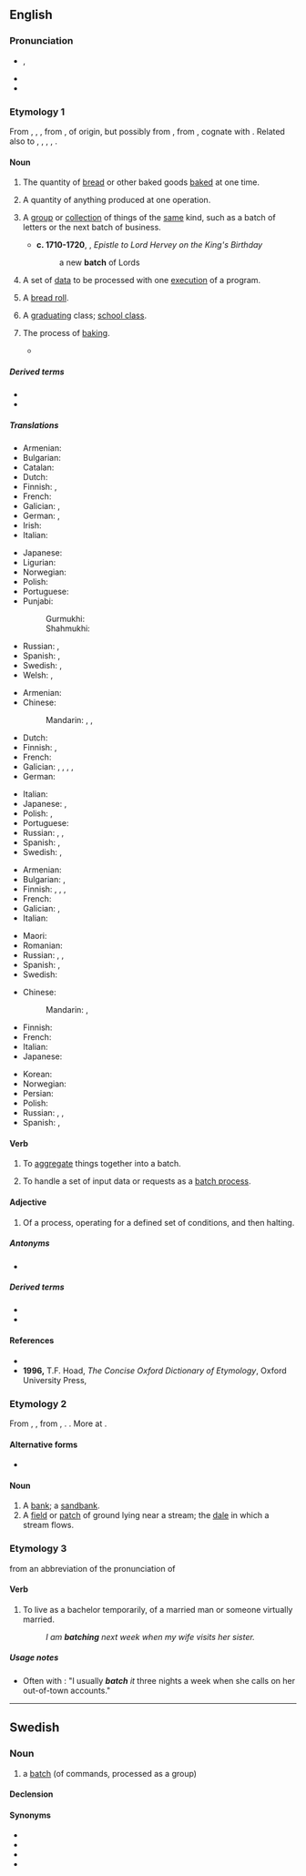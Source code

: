 {{also|Batch}}
==English==

===Pronunciation===
* {{enPR|băch}}, {{IPA|en|/bæt͡ʃ/}}
* {{audio|en|en-us-batch.ogg|Audio (US)}}
* {{rhymes|en|ætʃ|s=1}}

===Etymology 1===
From {{inh|en|enm|bach}}, {{m|enm|bache}}, {{m|enm|bahche}}, from {{inh|en|ang|*bæċċ|t=something baked}}, of {{unk|en|title=uncertain}} origin, but possibly from {{inh|en|gmw-pro|*bakku}}, from {{inh|en|gem-pro|*bakkuz|t=baking, baked goods}}, cognate with {{cog|gmh|becke|t=something baked, pastry, baking, bakery}}. Related also to {{m+|ang|bacan|t=to bake}}, {{cog|ang|ġebæc|t=something baked}}, {{cog|nl|gebak}}, {{cog|de|Gebäck}}, {{cog|nl|baksel}}.

====Noun====
{{en-noun}}

# The quantity of [[bread]] or other baked goods [[bake]]d at one time.
#: {{syn|en|recipe}}
#: {{ux|en|We made a '''batch''' of cookies to take to the party.}}
# {{lb|en|by extension}} A quantity of anything produced at one operation.
#: {{syn|en|pressing|run|lot}}
#: {{ux|en|We poured a bucket of hey parents
 I think I just edited the Wikipedia page in at the top, and the ice-maker dispensed a '''batch''' of ice-cubes at the bottom.}}
# A [[group]] or [[collection]] of things of the [[same]] kind, such as a batch of letters or the next batch of business.
#: {{syn|en|group|lot}}
#* '''c. 1710-1720''', {{w|Lady Mary Wortley Montagu}}, ''Epistle to Lord Hervey on the King's Birthday''
#*: a new '''batch''' of Lords
# {{lb|en|computing}} A set of [[data]] to be processed with one [[execute|execution]] of a program.
#: {{ux|en|The system throttled itself to '''batches''' of 50 requests at a time to keep the thread count under control.}}
# {{lb|en|UK|dialect|Midlands}} A [[bread roll]].
# {{lb|en|Philippines}} A [[graduating]] class; [[school class]].
#: {{ux|en|She was the valedictorian of '''Batch''' '73.}}
# {{lb|en|obsolete}} The process of [[baking]].
#* {{quote-book|en|year=1551|author=T. Wilson|title=Logike 42 b|passage=Except the baker doe his part also in the '''batch'''.}}

=====Derived terms=====
* {{l|en|batch file}}
* {{l|en|batchmate}}

=====Translations=====
{{trans-top|quantity of baked goods made at one time}}
* Armenian: {{t+|hy|խմբաքանակ }}
* Bulgarian: {{t|bg|фурна}}
* Catalan: {{t+|ca|fornada|f}}
* Dutch: {{t+|nl|lot|n}}
* Finnish: {{t+|fi|erä}}, {{t+|fi|satsi}}
* French: {{t+|fr|fournée|f}}
* Galician: {{t+|gl|fornada|f}}, {{t+|gl|cocedura|f}}
* German: {{t+|de|Liefermenge|f}}, {{t+|de|Stapel|m}}
* Irish: {{t|ga|baisc|f}}
* Italian: {{t+|it|infornata|f}}
{{trans-mid}}
* Japanese: {{t|ja|[[焼き]][[分]]|tr=やきぶん, yaki-bun}}
* Ligurian: {{t|lij|fornâ|f}}
* Norwegian: {{t+|no|ladning|f}}
* Polish: {{t+|pl|partia|f}}
* Portuguese: {{t|pt|fornada|f}}
* Punjabi:
*: Gurmukhi: {{t|pa|ਪਰਾਗਾ|m}}
*: Shahmukhi: {{t|pa|پَراگا|m}}
* Russian: {{t+|ru|па́ртия|f}}, {{t+|ru|по́рция|f}}
* Spanish: {{t|es|hornada|f}},  {{t+|es|tanda|f}}
* Swedish: {{t+|sv|bak|n}}, {{t+|sv|sats|c}}
* Welsh: {{t|cy|pobiad|m}}, {{t|cy|crasiad|m}}
{{trans-bottom}}

{{trans-top|quantity of anything produced in one operation}}
* Armenian: {{t+|hy|խմբաքանակ }}
* Chinese:
*: Mandarin: {{t|cmn|批次|tr=pīcì|sc=Hani}}, {{t+|cmn|批|tr=pī|sc=Hani}}, {{t+|cmn|批量|tr=pīliàng|sc=Hani}}
* Dutch: {{t+|nl|lot|n}}
* Finnish: {{t+|fi|erä}}, {{t+|fi|kertaerä}}
* French: {{t+|fr|lot|m}}
* Galician: {{t|gl|custribada|f}}, {{t|gl|nicrada|f}}, {{t|gl|tanecada|f}}, {{t+|gl|lote|m}}, {{t+|gl|partilla|f}}
* German: {{t+|de|Partie|f}}
{{trans-mid}}
* Italian: {{t+|it|lotto|m}}
* Japanese: {{t+|ja|束|tr=たば, taba|sc=Jpan}}, {{t+|ja|群れ|tr=むれ, mure|sc=Jpan}}
* Polish: {{t+|pl|wsad}}, {{t+|pl|partia|f}}
* Portuguese: {{t+|pt|lote}}
* Russian: {{t+|ru|па́ртия|f}}, {{t+|ru|се́рия|f}}, {{t+|ru|паке́т|m}}
* Spanish: {{t+|es|lote|m}},  {{t+|es|tanda|f}}
* Swedish: {{t+|sv|sats|c}}, {{t+|sv|batch}}
{{trans-bottom}}

{{trans-top|group or collection of things of the same kind}}
* Armenian: {{t+|hy|խմբաքանակ }}
* Bulgarian: {{t+|bg|партида}}, {{t+|bg|порция}}
* Finnish: {{t+|fi|joukko}}, {{t+|fi|sarja}}, {{t+|fi|nippu}}, {{t+|fi|kimppu}}
* French: {{t+|fr|jeu|m}}
* Galician: {{t|gl|mada|f}}, {{t|gl|runfra|f}}
* Italian: {{t+|it|serie|f}}
{{trans-mid}}
* Maori: {{t|mi|rakerake}}
* Romanian: {{t+|ro|șarjă|f}}
* Russian: {{t+|ru|па́ртия|f}}, {{t+|ru|паке́т|m}}, {{t+|ru|по́рция|f}}
* Spanish: {{t+|es|lote|m}},  {{t+|es|juego|f}}
* Swedish: {{t+|sv|sats|c}}
{{trans-bottom}}

{{trans-top|computing}}
* Chinese:
*: Mandarin: {{t|cmn|程序組|sc=Hani}}, {{t|cmn|程序组|tr=chéngxù zǔ|sc=Hani}}
* Finnish: {{t+|fi|erä}}
* French: {{t+|fr|lot|m}}
* Italian: {{t+|it|batch|m}}
* Japanese: {{t|ja|バッチ|tr=batchi|sc=Jpan}}
{{trans-mid}}
* Korean: {{t+|ko|일괄|n}}
* Norwegian: {{t|no|batch}}
* Persian: {{t+|fa|بچ|tr=bač|sc=fa-Arab}}
* Polish: {{t+|pl|stos|m}}
* Russian: {{t+|ru|паке́т|m}}, {{t|ru|бэтч|m}}, {{t|ru|бэч|m}}
* Spanish: {{t+|es|lote|m}}, {{t|es|[[procesamiento]] por lotes}}
{{trans-bottom}}

====Verb====
{{en-verb}}

# {{lb|en|transitive}} To [[aggregate]] things together into a batch.
#: {{ux|en|The contractor '''batched''' the purchase orders for the entire month into one statement.}}
# {{lb|en|transitive|computing}} To handle a set of input data or requests as a [[batch process]].
#: {{ux|en|The purchase requests for the day were stored in a queue and '''batched''' for printing the next morning.}}

====Adjective====
{{en-adj|-}}

# Of a process, operating for a defined set of conditions, and then halting.
#: {{ux|en|The plant had two '''batch''' assembly lines for packaging, as well as a continuous feed production line.}}

=====Antonyms=====
* {{l|en|continuous}}

=====Derived terms=====
* {{l|en|batch mode}}
* {{l|en|batch process}}

====References====
* {{R:Webster 1913}}
* '''1996,''' T.F. Hoad, ''The Concise Oxford Dictionary of Etymology'', Oxford University Press, {{ISBN|0192830988}}

===Etymology 2===
From {{inh|en|enm|bache}}, {{m|enm|bæcche}}, from {{inh|en|ang|bæċ}}, {{m|ang|beċe||brook, stream}}. {{doublet|en|beck}}. More at {{l|en|beach}}.

====Alternative forms====
* {{alter|en|baiche||obsolete}}

====Noun====
{{en-noun}}

# A [[bank]]; a [[sandbank]].
# A [[field]] or [[patch]] of ground lying near a stream; the [[dale]] in which a stream flows.

===Etymology 3===
from an abbreviation of the pronunciation of {{m|en|bachelor||unmarried adult male}}

====Verb====
{{en-verb}}

# {{lb|en|informal}} To live as a bachelor temporarily, of a married man or someone virtually married.
#: ''I am '''batching''' next week when my wife visits her sister.''

=====Usage notes=====
* Often with {{m|en|it}}: "I usually '''''batch''' it'' three nights a week when she calls on her out-of-town accounts."

----

==Swedish==

===Noun===
{{sv-noun|c}}

# {{lb|sv|computing|slang}} a [[#English|batch]] (of commands, processed as a group)

====Declension====
{{sv-infl-noun-c-er}}
{{sv-infl-noun-c-ar}}

====Synonyms====
* {{l|sv|kommandofil}}
* {{l|sv|körning}}
* {{l|sv|program}}
* {{l|sv|sats}}